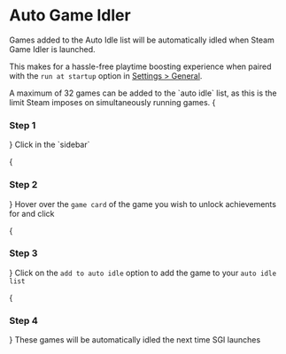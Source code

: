 
# Auto Game Idler

Games added to the Auto Idle list will be automatically idled when Steam Game Idler is launched.

This makes for a hassle-free playtime boosting experience when paired with the `run at startup` option in [Settings > General](/settings/general).

<Callout type="info">
    A maximum of 32 games can be added to the `auto idle` list, as this is the limit Steam imposes on simultaneously running games.
</Callout>

<Steps>
{<h3>Step 1</h3>}
Click <Icon type='game' /> in the `sidebar`

{<h3>Step 2</h3>}
Hover over the `game card` of the game you wish to unlock achievements for and click <Icon type='dots' />

{<h3>Step 3</h3>}
Click on the `add to auto idle` option to add the game to your `auto idle list`
 
{<h3>Step 4</h3>}
These games will be automatically idled the next time SGI launches
</Steps>